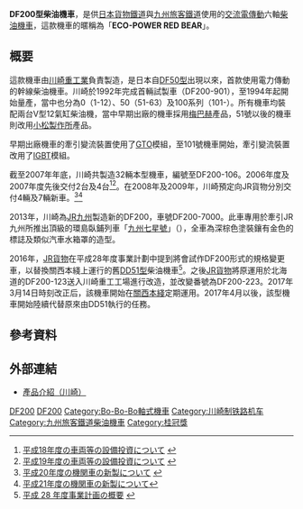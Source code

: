 {{Infobox Locomotive|
image=JRF-DF200-12.jpg|
name=JR貨物DF200型柴油機車|
powertype=柴油|
builder=[[川崎重工業|川崎重工業]]|
builddate=1992年 (901)<br />1994年－|
uicclass=Bo'Bo'Bo'|
gauge=1,067 mm|
tractionmotors=FMT100 x6|
transmission=電力 (交—直—交)|
topspeed=110 km/h|
poweroutput=1,920 kW|
}}
{{桂冠獎|34|1994}}
'''DF200型柴油機車'''，是供[[日本貨物鐵道|日本貨物鐵道]]與[[九州旅客鐵道|九州旅客鐵道]]使用的[[变频器|交流電傳動]]六軸[[柴油機車|柴油機車]]，這款機車的暱稱為「'''ECO-POWER RED BEAR'''」。

== 概要 ==
這款機車由[[川崎重工業|川崎重工業]]負責製造，是日本自[[日本國鐵DF50型柴油機車|DF50型]]出現以來，首款使用電力傳動的幹線柴油機車。川崎於1992年完成首輛試製車（DF200-901），至1994年起開始量產，當中也分為0（1-12）、50（51-63）及100系列（101-）。所有機車均裝配兩台V型12氣缸柴油機，當中早期出廠的機車採用[[梅巴赫|梅巴赫]]產品，51號以後的機車則改用[[小松製作所|小松製作所]]產品。

早期出廠機車的牽引變流裝置使用了[[可關斷晶閘管|GTO]]模組，至101號機車開始，牽引變流裝置改用了[[絕緣柵雙極晶體管|IGBT]]模組。

截至2007年年底，川崎共製造32輛本型機車，編號至DF200-106。2006年度及2007年度先後交付2台及4台<ref><span lang="ja">[http://www.jrfreight.co.jp/press/pdf/200512-02.pdf 平成18年度の車両等の設備投資について] {{Wayback|url=http://www.jrfreight.co.jp/press/pdf/200512-02.pdf |date=20070508133235 }}</span>{{ja}}</ref><ref><span lang="ja">[http://www.jrfreight.co.jp/press/pdf/200612-04.pdf 平成19年度の車両等の設備投資について] {{Wayback|url=http://www.jrfreight.co.jp/press/pdf/200612-04.pdf |date=20070926234645 }}</span>{{ja}}</ref>。在2008年及2009年，川崎預定向JR貨物分別交付4輛及7輛新車。<ref><span lang="ja">[http://www.jrfreight.co.jp/press/pdf/200709-03.pdf 平成20年度の機関車の新製について] {{Wayback|url=http://www.jrfreight.co.jp/press/pdf/200709-03.pdf |date=20070926234809 }}</span>{{ja}}</ref><ref><span lang="ja">[http://www.jrfreight.co.jp/press/pdf/200806-02.pdf 平成21年度の機関車の新製について]{{dead link|date=2017年11月 |bot=InternetArchiveBot |fix-attempted=yes }}</span>{{ja}}</ref>

2013年，川崎為[[JR九州|JR九州]]製造新的DF200，車號DF200-7000。此車專用於牽引JR九州所推出頂級的環島臥鋪列車「[[九州七星號列車|九州七星號]]」（{{lang|ja|ななつ星in九州}}），全車為深棕色塗裝鑲有金色的標誌及類似汽車水箱罩的造型。

2016年，[[日本貨物鐵道|JR貨物]]在平成28年度事業計劃中提到將會試作DF200形式的規格變更車，以替換關西本綫上運行的舊[[日本國鐵DD51型柴油機車|DD51型]]柴油機車<ref><span lang="ja">[http://www.jrfreight.co.jp/common/pdf/news/2016jigyo-01.pdf 平成 28 年度事業計画の概要] {{Wayback|url=http://www.jrfreight.co.jp/common/pdf/news/2016jigyo-01.pdf |date=20160327091453 }}</span>{{ja}}</ref>。之後[[日本貨物鐵道|JR貨物]]將原運用於北海道的DF200-123送入川崎重工工場進行改造，並改變番號為DF200-223。2017年3月14日時刻改正后，該機車開始在[[關西本綫|關西本綫]]定期運用。2017年4月以後，該型機車開始陸續代替原來由DD51執行的任務。

== 參考資料 ==
<div class="references-small">
<references/>
</div>

== 外部連結 ==
*[https://web.archive.org/web/20080505231117/http://www.khi.co.jp/sharyo/pro_final/pro_DF200.html 產品介紹（川崎）]

{{Commons category|JR Freight DF200|JR貨物DF200型柴油機車}}

{{JR貨物的車輛}}
{{JR九州的車輛}}

[[Category:日本貨物鐵道車輛|DF200]]
[[Category:日本柴油機車|DF200]]
[[Category:Bo-Bo-Bo軸式機車|Category:Bo-Bo-Bo軸式機車]]
[[Category:川崎制铁路机车|Category:川崎制铁路机车]]
[[Category:九州旅客鐵道柴油機車|Category:九州旅客鐵道柴油機車]]
[[Category:桂冠獎|Category:桂冠獎]]